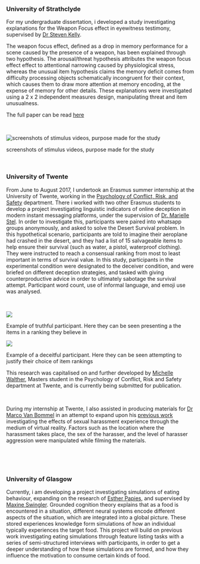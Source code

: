 




### University of Strathclyde 
<p>For my undergraduate dissertation, i developed a study investigating explanations for the Weapon Focus effect in eyewitness testimony, supervised by <a href="https://pureportal.strath.ac.uk/en/persons/stephen-kelly">Dr Steven Kelly</a>.</p>
<p>The weapon focus effect, defined as a drop in memory performance for a scene caused by the presence of a weapon, has been explained through two hypothesis. The arousal/threat hypothesis attributes the weapon focus effect effect to attentional narrowing caused by physiological stress, whereas the unusual item hypothesis claims the memory deficit comes from difficulty processing objects schematically incongruent for their context, which causes them to draw more attention at memory encoding, at the expense of memory for other details. These explanations were investigated using a 2 x 2 independent measures design, manipulating threat and item unusualness.</p>

The full paper can be read [here](Dissertation.pdf)

&nbsp;

<div class="figure">
<img src="https://smith-r.github.io/Ryan-github/dissertation.materials.jpg" alt="screenshots of stimulus videos, purpose made for the study" />
<p class="caption">screenshots of stimulus videos, purpose made for the study</p>
</div>


&nbsp;

    
### University of Twente
<p>From June to August 2017, I undertook an Erasmus summer internship at the University of Twente, working in the <a href="https://www.utwente.nl/en/bms/pcrv/">Psychology of Conflict, Risk, and Safety</a> department. There i worked with two other Erasmus students to develop a project investigating linguistic indicators of online deception in modern instant messaging platforms, under the supervision of <a href="https://people.utwente.nl/m.stel">Dr. Marielle Stel</a>. In order to investigate this, participants were paired into whatsapp groups anonymously, and asked to solve the Desert Survival problem. In this hypothetical scenario, participants are told to imagine their aeroplane had crashed in the desert, and they had a list of 15 salvageable items to help ensure their survival (such as water, a pistol, waterproof clothing). They were instructed to reach a consensual ranking from most to least important in terms of survival value. In this study, participants in the experimental condition were designated to the deceiver condition, and were briefed on different deception strategies, and tasked with giving counterproductive advice in order to ultimately sabotage the survival attempt. Participant word count, use of informal language, and emoji use was analysed.</p>
<div class="row">

&nbsp;

<div class="one-half">
<img src="https://smith-r.github.io/Ryan-github/truther.msg.png" id="left-image">
<p class="text-left">
Example of truthful participant. Here they can be seen presenting a the items in a ranking they believe in
    </p>
</div>
    
<div class="one-half">
<img src="https://smith-r.github.io/Ryan-github/liar.msg.jpg">
<p class="text-left">
Example of a deceitful participant. Here they can be seen attempting to justify their choice of item rankings
    </p>
</div>
    
</div>

<p>This research was capitalised on and further developed by [Michelle Walther](https://www.linkedin.com/in/michellewalther), Masters student in the Psychology of Conflict, Risk and Safety department at Twente, and is currently being submitted for publication.</p>

&nbsp;

<p>During my internship at Twente, I also assisted in producing materials for  <a href="https://nl.linkedin.com/in/marco-van-bommel-745a5b60">Dr Marco Van Bommel</a> in an attempt to expand upon his [previous work](https://essay.utwente.nl/72614/1/Huxoll_BA_BMS.pdf) investigating the effects of sexual harassment experience through the medium of virtual reality. Factors such as the location where the harassment takes place, the sex of the harasser, and the level of harasser aggression were manipulated while filming the materials.</p>

&nbsp;

&nbsp;

### University of Glasgow 

<p>Currently, i am developing a project investigating simulations of eating behaviour, expanding on the research of <a href="https://www.gla.ac.uk/schools/psychology/staff/estherpapies/">Esther Papies</a>, and supervised by <a href="https://www.gla.ac.uk/schools/psychology/staff/maxineswingler/">Maxine Swingler</a>. Grounded cognition theory explains that as a food is encountered in a situation, different neural systems encode different aspects of the situation, which are integrated into a global picture. These stored experiences knowledge form simulations of how an individual typically experiences the target food. This project will build on previous work investigating eating simulations through feature listing tasks with a series of semi-structured interviews with participants, in order to get a deeper understanding of how these simulations are formed, and how they influence the motivation to consume certain kinds of food.</p>

    
    

